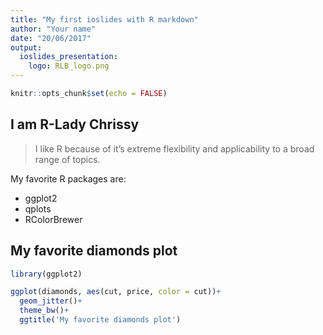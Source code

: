 ```yaml
---
title: "My first ioslides with R markdown"
author: "Your name"
date: "20/06/2017"
output: 
  ioslides_presentation:
    logo: RLB_logo.png
---
```


```r
knitr::opts_chunk$set(echo = FALSE)
```

## I am R-Lady Chrissy

> I like R because of it's extreme flexibility and applicability to a broad range of
topics.

My favorite R packages are:

- ggplot2
- qplots
- RColorBrewer

## My favorite diamonds plot

```r
library(ggplot2)

ggplot(diamonds, aes(cut, price, color = cut))+
  geom_jitter()+
  theme_bw()+
  ggtitle('My favorite diamonds plot')

```


